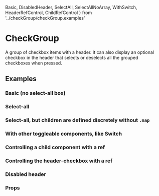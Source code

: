 <!--- CheckGroup.stories.mdx -->

  Basic, 
  DisabledHeader, 
  SelectAll, 
  SelectAllNoArray, 
  WithSwitch,
  HeaderRefControl,
  ChildRefControl
} from '../checkGroup/checkGroup.examples'

<Meta title="Components/Form/Autocomplete" component={CheckGroup} />

# CheckGroup

A group of checkbox items with a header. It can also display an optional checkbox in the header
that selects or deselects all the grouped checkboxes when pressed.

## Examples

### Basic (no select-all box)

<Preview>
  <Story name='Basic'>
    <Basic />
  </Story>
</Preview>

### Select-all

<Preview>
  <Story name='With Select-All'>
    <SelectAll />
  </Story>
</Preview>

### Select-all, but children are defined discretely without `.map`

<Preview>
  <Story name='Discrete Select-All'>
    <SelectAllNoArray />
  </Story>
</Preview>

### With other toggleable components, like Switch

<Preview>
  <Story name='With Switch'>
    <WithSwitch />
  </Story>
</Preview>

### Controlling a child component with a ref

<Preview>
  <Story name='Child Ref Control'>
    <ChildRefControl />
  </Story>
</Preview>

### Controlling the header-checkbox with a ref

<Preview>
  <Story name='Header Ref Control'>
    <HeaderRefControl />
  </Story>
</Preview>

### Disabled header

<Preview>
  <Story name='Disabled Header'>
    <DisabledHeader />
  </Story>
</Preview>

### Props

<Props of={CheckGroup} />
